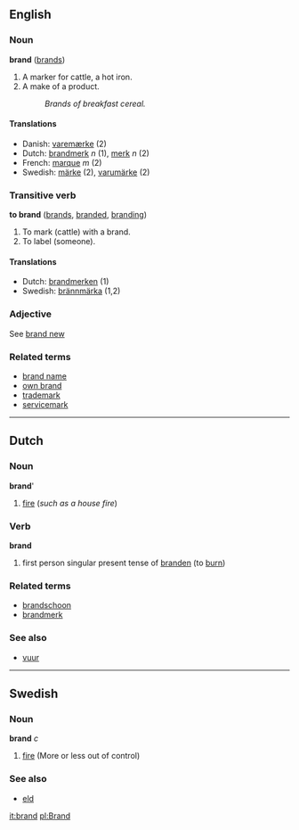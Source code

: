 ==English==
===Noun===
'''brand''' ([[brands]])

#A marker for cattle, a hot iron.
#A make of a product.
#:''Brands of breakfast cereal.''

====Translations====
*Danish: [[varemærke]] (2)
*Dutch: [[brandmerk]] ''n'' (1), [[merk]] ''n'' (2)
*French: [[marque]] ''m'' (2)
*Swedish: [[märke]] (2), [[varumärke]] (2)

===Transitive verb===
'''to brand''' ([[brands]], [[branded]], [[branding]])

#To mark (cattle) with a brand.
#To label (someone).

====Translations====
*Dutch: [[brandmerken]] (1)
*Swedish: [[brännmärka]] (1,2)

===Adjective===
See [[brand new]]
===Related terms===
*[[brand name]] <!-- *[[brand new]] not related - comes from "bran new" -->
*[[own brand]]
*[[trademark]]
*[[servicemark]]

----

==Dutch==
===Noun===
'''brand''''

# [[fire]] (''such as a house fire'')

===Verb===
'''brand'''

# first person singular present tense of [[branden]] (to [[burn]])

===Related terms===
*[[brandschoon]]
*[[brandmerk]]

===See also===
*[[vuur]]
----
==Swedish==
===Noun===
'''brand''' ''c''

#[[fire]] (More or less out of control)

===See also===
*[[eld]]

[[it:brand]]
[[pl:Brand]]